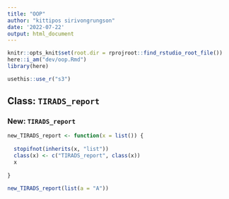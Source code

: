 ```yaml
---
title: "OOP"
author: "kittipos sirivongrungson"
date: '2022-07-22'
output: html_document
---
```


```r
knitr::opts_knit$set(root.dir = rprojroot::find_rstudio_root_file())
here::i_am("dev/oop.Rmd")
library(here)

```


```r
usethis::use_r("s3")
```



## Class: `TIRADS_report`

### New: `TIRADS_report`

```r
new_TIRADS_report <- function(x = list()) {
  
  stopifnot(inherits(x, "list"))
  class(x) <- c("TIRADS_report", class(x))
  x
  
}

new_TIRADS_report(list(a = "A"))
```

